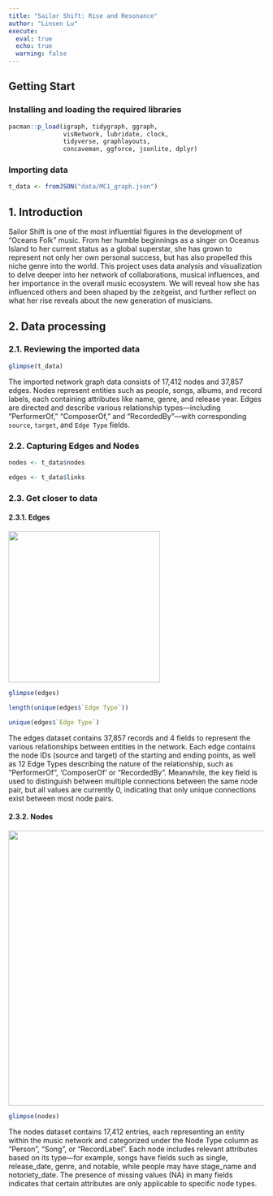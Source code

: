 ```yaml
---
title: "Sailor Shift: Rise and Resonance"
author: "Linsen Lu"
execute: 
  eval: true
  echo: true
  warning: false
---
```


## Getting Start

### **Installing and loading the required libraries**

```R
pacman::p_load(igraph, tidygraph, ggraph, 
               visNetwork, lubridate, clock,
               tidyverse, graphlayouts, 
               concaveman, ggforce, jsonlite, dplyr)
```

### **Importing data**

```R
t_data <- fromJSON("data/MC1_graph.json")
```

## 1. Introduction

Sailor Shift is one of the most influential figures in the development of “Oceans Folk” music. From her humble beginnings as a singer on Oceanus Island to her current status as a global superstar, she has grown to represent not only her own personal success, but has also propelled this niche genre into the world. This project uses data analysis and visualization to delve deeper into her network of collaborations, musical influences, and her importance in the overall music ecosystem. We will reveal how she has influenced others and been shaped by the zeitgeist, and further reflect on what her rise reveals about the new generation of musicians.

## 2. Data processing

### 2.1. Reviewing the imported data

```R
glimpse(t_data)
```

The imported network graph data consists of 17,412 nodes and 37,857 edges. Nodes represent entities such as people, songs, albums, and record labels, each containing attributes like name, genre, and release year. Edges are directed and describe various relationship types—including “PerformerOf,” “ComposerOf,” and “RecordedBy”—with corresponding `source`, `target`, and `Edge Type` fields.

### 2.2. Capturing Edges and Nodes

```R
nodes <- t_data$nodes

edges <- t_data$links
```

### 2.3. Get closer to data

#### 2.3.1. Edges

![](Pics/Edges.png){width="298"}

```R
glimpse(edges)
```

```R
length(unique(edges$`Edge Type`))

unique(edges$`Edge Type`)

```

The edges dataset contains 37,857 records and 4 fields to represent the various relationships between entities in the network. Each edge contains the node IDs (source and target) of the starting and ending points, as well as 12 Edge Types describing the nature of the relationship, such as “PerformerOf”, ‘ComposerOf’ or “RecordedBy”. Meanwhile, the key field is used to distinguish between multiple connections between the same node pair, but all values are currently 0, indicating that only unique connections exist between most node pairs.

#### 2.3.2. Nodes

![](Pics/Nodes.jpg){width="542"}

```R
glimpse(nodes)
```

The nodes dataset contains 17,412 entries, each representing an entity within the music network and categorized under the Node Type column as "Person", "Song", or "RecordLabel". Each node includes relevant attributes based on its type—for example, songs have fields such as single, release_date, genre, and notable, while people may have stage_name and notoriety_date. The presence of missing values (NA) in many fields indicates that certain attributes are only applicable to specific node types.

